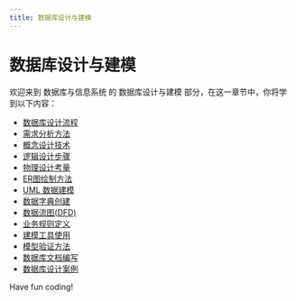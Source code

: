 ```yaml
---
title: 数据库设计与建模
---
```


# 数据库设计与建模

欢迎来到 数据库与信息系统 的 数据库设计与建模 部分，在这一章节中，你将学到以下内容：

- [数据库设计流程](./0-database-design-process.mdx)
- [需求分析方法](./1-requirements-analysis-method.mdx)
- [概念设计技术](./2-concept-design-technology.mdx)
- [逻辑设计步骤](./3-logic-design-steps.mdx)
- [物理设计考量](./4-physical-design-considerations.mdx)
- [ER图绘制方法](./5-er-diagram-drawing-method.mdx)
- [UML 数据建模](./6-uml-data-modeling.mdx)
- [数据字典创建](./7-data-dictionary-creation.mdx)
- [数据流图(DFD)](./8-data-flow-graph-dfd.mdx)
- [业务规则定义](./9-business-rule-definition.mdx)
- [建模工具使用](./10-modeling-tool-usage.mdx)
- [模型验证方法](./11-model-validation-methods.mdx)
- [数据库文档编写](./12-database-documentation.mdx)
- [数据库设计案例](./13-database-design-case.mdx)

Have fun coding!